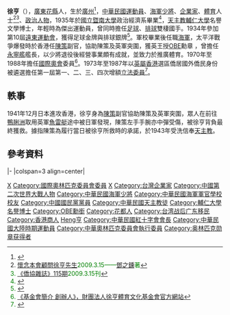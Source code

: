 {{otheruses|subject=曾任[[國際奧會|國際奧會]]委員及[[中華民國|中華民國]]立法委員者|other=演員'''徐亨'''|徐亨 (演員)}}
{{Infobox_officeholder
| name = 徐亨
| image name = 19690403徐亨.jpg
| width = 200px
| caption = 攝於1969年
| period = 
| sex = 男 
| Native place = [[廣東省_(中華民國)|廣東]][[花縣|花縣]]
| nationality ={{ROC}}
| date of birth = {{Birth date |1912|12|6}}
| party = {{Kmt}}
| place of birth = {{ROC-1912|廣東省}}[[廣州市_(中華民國)|廣州市]]
| date of death = {{death date and age|2009|2|3|1912|12|6}}
| place of death = {{ROC|臺北市}}[[北投區|北投區]][[臺北榮民總醫院|臺北榮民總醫院]]
| educate = 
*[[黃埔海軍學校|黃埔海軍學校]]畢業
*[[國立暨南國際大學|國立暨南大學]]政治經濟系法學士
*美國邁阿密海軍軍官訓練班畢業
*大韓民國[[慶熙大學|慶熙大學]]榮譽法學博士
*[[天主教輔仁大學|天主教輔仁大學]]名譽文學博士
| past = 
*永寧艦艦長
*海軍少將退役
*香港國際銀業公司、富都大酒店、國際父子、光華文化事業、光宇置業、華夏國際投資等公司董事長兼總經理
*台灣華夏投資公司、台灣日報、台北富都大飯店、世界華商聯合旅行社等董事長
*三民主義統一中國大同盟推行委員會常務委員
*中華民國僑資事業協進會理事長
*國際奧林匹克委員會委員<br><span style="color: blue;">（1970年－1988年）</span>
*中國青年救國團副主任<br><span style="color: blue;">（1973年6月1日－1977年12月31日）</span>
*中國國民黨中央委員
*第一屆第一次增額立法委員<br><span style="color: blue;">（1973年－1976年）</span>
*第一屆第二次增額立法委員<br><span style="color: blue;">（1976年－1981年）</span>
*第一屆第三次增額立法委員<br><span style="color: blue;">(1981年-1984年)</span>
*第一屆第四次增額立法委員<br><span style="color: blue;">（1984年－1987年）</span>
}}
'''徐亨'''{{OBE}}（{{bd|1912年|12月6日|2009年|2月3日|catIdx=X徐}}），[[廣東省_(中華民國)|廣東]][[花縣|花縣]]人，生於[[廣州市_(中華民國)|廣州]]<ref>{{cite book |publisher=國史館| author=徐亨 |author2=遲景德 |author3=林秋敏 |year=1998 |title=徐亨先生訪談錄  |isbn=9789570216936}}</ref>，[[中華民國|中華民國]][[運動員|運動員]]、[[海軍|海軍]][[少將|少將]]、[[企業家|企業家]]、[[體育|體育]]人士<ref>[http://www.ocah.org.tw/sidepage/mag_viewpage.php?mag_no=115&id=4844 懷念本會顧問徐亨先生]{{dead link|date=2018年2月 |bot=InternetArchiveBot |fix-attempted=yes }}<font color=green>2009.3.15——[[鄧之鑂|鄧之鑂]]著</ref><ref>[http://www.ocah.org.tw/sidepage/mag_no.php?mag_no=115 《僑協雜誌》115期]{{dead link|date=2018年2月 |bot=InternetArchiveBot |fix-attempted=yes }}<font color=green>2009.3.15刊</ref>、[[政治人物|政治人物]]，1935年於[[國立暨南國際大學|國立暨南大學]]政治經濟系畢業<ref>{{Cite news|url=https://sites.google.com/site/taiwanflora12/home/general/year/huangpu18/hsuhen18|title=徐亨 海軍少將|accessdate=2020-09-23|archive-date=2020-10-31|archive-url=https://web.archive.org/web/20201031132122/https://sites.google.com/site/taiwanflora12/home/general/year/huangpu18/hsuhen18|dead-url=no}}</ref>，[[天主教輔仁大學|天主教輔仁大學]]名譽文學博士，年輕時為傑出運動員，曾同時擔任[[足球|足球]]、[[排球|排球]]雙棲國手。1934年參加第10屆[[遠東運動會|遠東運動會]]，獲得足球金牌與排球銀牌<ref name="陳清芳">{{Cite web |url=http://www.epochtimes.com/b5/9/2/3/n2416722.htm |title=陳清芳，《前中華奧會主席徐亨病逝 享年99歲》，中央社，大紀元報導，2009年2月3日 |access-date=2009年2月4日 |archive-date=2021年6月4日 |archive-url=https://web.archive.org/web/20210604082122/https://www.epochtimes.com/b5/9/2/3/n2416722.htm }}</ref>。軍校畢業後任職[[海軍|海軍]]，太平洋戰爭爆發時於香港任[[陳策_(民國)|陳策]]副官，協助陳策及英軍突圍，獲英王授[[OBE|OBE]]勳章 ，曾擔任[[永寧艦|永寧艦]]艦長，以少將退役後經營事業頗有成就，並致力於推廣體育。1970年至1988年擔任[[國際奧會|國際奧會]]委員<ref>[http://www.dhhscf.org.tw/content.php?link_id=3&da4b9237bacccdf19c0760cab7aec4a8359010b0 《基金會簡介 創辦人》，財團法人徐亨體育文化基金會官方網站]{{dead link|date=2018年2月 |bot=InternetArchiveBot |fix-attempted=yes }}</ref>。1973年至1987年以[[香港|英屬香港]]選區僑居國外僑民身份被遴選擔任第一屆第一、二、三、四次增額[[立法委員|立法委員]]<ref>{{Cite web |url=http://npl.ly.gov.tw/do/www/commissionerInfo?id=156&expireBack=01&expire=01&act=exp&keyword=&orderBy=name&nameOrder=true&eleDisOrder=false |title=立法院國會圖書館 第１屆立法委員個人資料 徐亨 |access-date=2008-08-03 |archive-date=2017-03-23 |archive-url=https://web.archive.org/web/20170323235437/http://npl.ly.gov.tw/do/www/commissionerInfo?id=156&expireBack=01&expire=01&act=exp&keyword=&orderBy=name&nameOrder=true&eleDisOrder=false }}</ref>。

==軼事==
1941年12月日本進攻香港，徐亨身為[[陳策_(民國)|陳策]]副官協助陳策及英軍突圍，眾人在前往[[鴨脷洲|鴨脷洲]]取用英軍[[魚雷艇|魚雷艇]]途中被日軍發現，陳策左手手腕亦中彈受傷，被徐亨背負最終獲救。據指陳策為履行當日被徐亨所救時的承諾，於1943年受洗信奉[[天主教|天主教]]。

==參考資料==
<div class="references-small">
<references />
</div>
{{start box}}
{{s-ppo}}
|-
|colspan=3 align=center|{{Kmt|23px}}
{{s-before|[[鄧傳楷|鄧傳楷]]}}
{{s-title|中國青年救國團副主任|第二任<br>1973年6月1日-1977年12月31日}}
{{s-after|[[宋時選|宋時選]]}}
{{end box}}
{{中華民國第一屆第一次增額立法委員}}
{{中華民國第一屆第二次增額立法委員}}
{{中華民國第一屆第三次增額立法委員}}
{{中華民國第一屆第四次增額立法委員}}
{{DEFAULTSORT:Tsui徐}}
[[Category:國立暨南大學校友|X]]
[[Category:國際奧林匹克委員會委員|Category:國際奧林匹克委員會委員]]
[[Category:中國奧林匹克委員會主席_(中華民國)|X]]
[[Category:台灣企業家|Category:台灣企業家]]
[[Category:中國第二次世界大戰人物|Category:中國第二次世界大戰人物]]
[[Category:中華民國海軍少將|Category:中華民國海軍少將]]
[[Category:中華民國海軍軍官學校校友|Category:中華民國海軍軍官學校校友]]
[[Category:中國國民黨黨員|Category:中國國民黨黨員]]
[[Category:中華民國天主教徒|Category:中華民國天主教徒]]
[[Category:輔仁大學名譽博士|Category:輔仁大學名譽博士]]
[[Category:OBE勳銜|Category:OBE勳銜]]
[[Category:花都人|Category:花都人]]
[[Category:台湾战后广东移民|Category:台湾战后广东移民]]
[[Category:香港商人|Category:香港商人]]
[[Category:徐姓|Heng亨]]
[[Category:中華民國紅十字會會長|Category:中華民國紅十字會會長]]
[[Category:中華民國大陸時期運動員|Category:中華民國大陸時期運動員]]
[[Category:中華奧林匹克委員會執行委員|Category:中華奧林匹克委員會執行委員]]
[[Category:奥林匹克勋章获得者|Category:奥林匹克勋章获得者]]